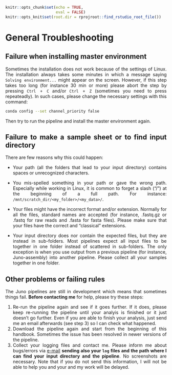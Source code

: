 ```r
knitr::opts_chunk$set(echo = TRUE, 
                      eval = FALSE)
knitr::opts_knit$set(root.dir = rprojroot::find_rstudio_root_file())
```

# General Troubleshooting {#general-troubleshooting}

<style>
body {
text-align: justify}
</style>

## Failure when installing master environment  

Sometimes the installation does not work because of the settings of Linux. The installation always takes some minutes in which a message saying `Solving environment...` might appear on the screen. However, if this step takes too long (for instance 30 min or more) please abort the step by pressing `Ctrl + C` and/or `Ctrl + Z` (sometimes you need to press repeateadly). In such cases, please change the necessary settings with this command:  

```bash
conda config --set channel_priority false
```

Then try to run the pipeline and install the master environment again. 

## Failure to make a sample sheet or to find input directory   

There are few reasons why this could happen:

- Your path (all the folders that lead to your input directory) contains spaces or unrecognized characters.  

- You mis-spelled something in your path or gave the wrong path. Especially while working in Linux, it is common to forget a slash ("/") at the beginning of a full path. For instance: `/mnt/scratch_dir/<my_folder>/<my_data>/`.  

- Your files might have the incorrect format and/or extension. Normally for all the files, standard names are accepted (for instance, .fastq.gz or .fastq for raw reads and .fasta for fasta files). Please make sure that your files have the correct and "classical" extensions.   

- Your input directory does nor contain the expected files, but they are instead in sub-folders. Most pipelines expect all input files to be together in one folder instead of scattered in sub-folders. The only exception is when you use output from a previous pipeline (for instance, Juno-assembly) into another pipeline. Please collect all your samples together in one folder.  

## Other problems or failing rules  

The Juno pipelines are still in development which means that sometimes things fail. **Before contacting me** for help, please try these steps:  

1. Re-run the pipeline again and see if it goes further. If it does, please keep re-running the pipeline until your analyis is finished or it just doesn't go further. Even if you are able to finish your analysis, just send me an email afterwards (see step 3) so I can check what happened.    
2. Download the pipeline again and start from the beginning of this handbook. Sometimes the issue has been resolved in newer versions of the pipeline.
3. Collect your logging files and contact me. Please inform me about bugs/errors via [e-mail](mailto:alejandra.hernandez.segura@rivm.nl) **sending also your `log` files and the path where I can find your input directory and the pipeline**. No screenshots are necessary. Note that if you do not send this information, I will not be able to help you and your and my work will be delayed.  
